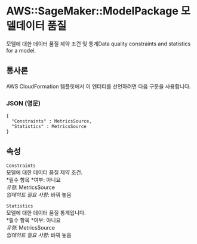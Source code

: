# AWS::SageMaker::ModelPackage 모델데이터 품질

모델에 대한 데이터 품질 제약 조건 및 통계Data quality constraints and statistics for a model.

## 통사론

AWS CloudFormation 템플릿에서 이 엔터티를 선언하려면 다음 구문을 사용합니다.

### JSON (영문)

```
{
  "Constraints" : MetricsSource,
  "Statistics" : MetricsSource
}
```

## 속성

`Constraints`  
모델에 대한 데이터 품질 제약 조건.  
*필수 항목 *여부: 아니요  
_유형_: MetricsSource  
_업데이트 필요 사항_: 바꿔 놓음

`Statistics`  
모델에 대한 데이터 품질 통계입니다.  
*필수 항목 *여부: 아니요  
_유형_: MetricsSource  
_업데이트 필요 사항_: 바꿔 놓음
